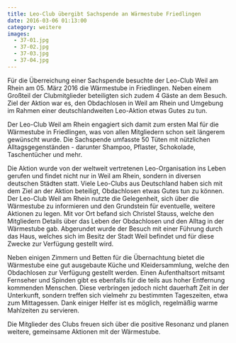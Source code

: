 ```yaml
---
title: Leo-Club übergibt Sachspende an Wärmestube Friedlingen
date: 2016-03-06 01:13:00
category: weitere
images:
  - 37-01.jpg
  - 37-02.jpg
  - 37-03.jpg
  - 37-04.jpg
---
```


Für die Überreichung einer Sachspende besuchte der Leo-Club Weil am Rhein am 05. März 2016 die Wärmestube in Friedlingen. Neben einem Großteil der Clubmitglieder beteiligten sich zudem 4 Gäste an dem Besuch. Ziel der Aktion war es, den Obdachlosen in Weil am Rhein und Umgebung im Rahmen einer deutschlandweiten Leo-Aktion etwas Gutes zu tun.

Der Leo-Club Weil am Rhein engagiert sich damit zum ersten Mal für die Wärmestube in Friedlingen, was von allen Mitgliedern schon seit längerem gewünscht wurde. Die Sachspende umfasste 50 Tüten mit nützlichen Alltagsgegenständen - darunter Shampoo, Pflaster, Schokolade, Taschentücher und mehr.

Die Aktion wurde von der weltweit vertretenen Leo-Organisation ins Leben gerufen und findet nicht nur in Weil am Rhein, sondern in diversen deutschen Städten statt. Viele Leo-Clubs aus Deutschland haben sich mit dem Ziel an der Aktion beteiligt, Obdachlosen etwas Gutes tun zu können.
Der Leo-Club Weil am Rhein nutzte die Gelegenheit, sich über die Wärmestube zu informieren und den Grundstein für eventuelle, weitere Aktionen zu legen. Mit vor Ort befand sich Christel Stauss, welche den Mitgliedern Details über das Leben der Obdachlosen und den Alltag in der Wärmestube gab. Abgerundet wurde der Besuch mit einer Führung durch das Haus, welches sich im Besitz der Stadt Weil befindet und für diese Zwecke zur Verfügung gestellt wird.

Neben einigen Zimmern und Betten für die Übernachtung bietet die Wärmestube eine gut ausgebaute Küche und Kleidersammlung, welche den Obdachlosen zur Verfügung gestellt werden. Einen Aufenthaltsort mitsamt Fernseher und Spinden gibt es ebenfalls für die teils aus hoher Entfernung kommenden Menschen. Diese verbringen jedoch nicht dauerhaft Zeit in der Unterkunft, sondern treffen sich vielmehr zu bestimmten Tageszeiten, etwa zum Mittagessen. Dank einiger Helfer ist es möglich, regelmäßig warme Mahlzeiten zu servieren.

Die Mitglieder des Clubs freuen sich über die positive Resonanz und planen weitere, gemeinsame Aktionen mit der Wärmestube.
